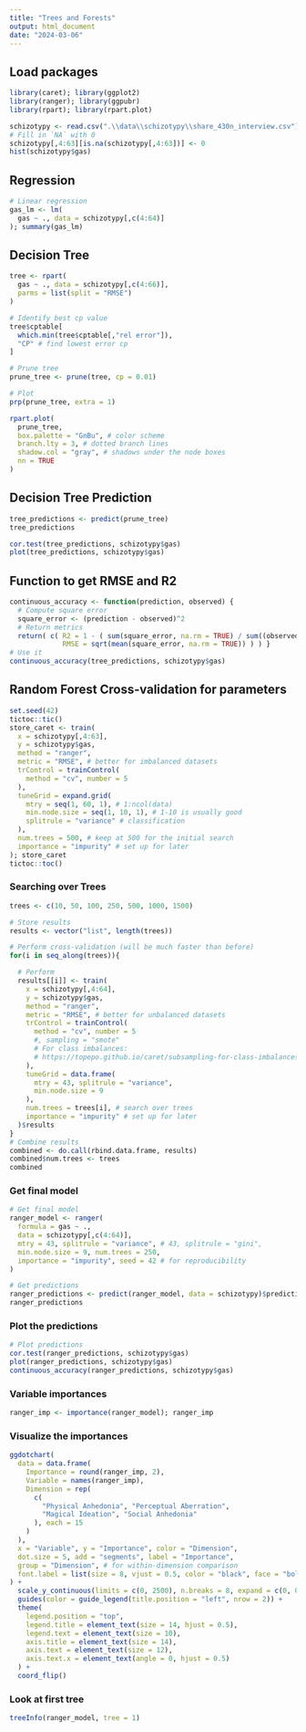 ```yaml
---
title: "Trees and Forests"
output: html_document
date: "2024-03-06"
---
```


## Load packages
```r
library(caret); library(ggplot2)
library(ranger); library(ggpubr)
library(rpart); library(rpart.plot)
```



```r
schizotypy <- read.csv(".\\data\\schizotypy\\share_430n_interview.csv")
# Fill in `NA` with 0
schizotypy[,4:63][is.na(schizotypy[,4:63])] <- 0
hist(schizotypy$gas)
```
## Regression

```r
# Linear regression
gas_lm <- lm(
  gas ~ ., data = schizotypy[,c(4:64)]
); summary(gas_lm)
```
## Decision Tree
```r
tree <- rpart(
  gas ~ ., data = schizotypy[,c(4:66)],
  parms = list(split = "RMSE")
)

# Identify best cp value
tree$cptable[
  which.min(tree$cptable[,"rel error"]),
  "CP" # find lowest error cp
]

# Prune tree
prune_tree <- prune(tree, cp = 0.01)

# Plot
prp(prune_tree, extra = 1)
```
```r
rpart.plot(
  prune_tree,
  box.palette = "GnBu", # color scheme
  branch.lty = 3, # dotted branch lines
  shadow.col = "gray", # shadows under the node boxes
  nn = TRUE
)
```
## Decision Tree Prediction
```r
tree_predictions <- predict(prune_tree)
tree_predictions

cor.test(tree_predictions, schizotypy$gas)
plot(tree_predictions, schizotypy$gas)
```


## Function to get RMSE and R2

```r
continuous_accuracy <- function(prediction, observed) { 
  # Compute square error 
  square_error <- (prediction - observed)^2 
  # Return metrics 
  return( c( R2 = 1 - ( sum(square_error, na.rm = TRUE) / sum((observed - mean(observed, na.rm = TRUE))^2, na.rm = TRUE) ), 
             RMSE = sqrt(mean(square_error, na.rm = TRUE)) ) ) } 
# Use it
continuous_accuracy(tree_predictions, schizotypy$gas)
```
## Random Forest Cross-validation for parameters
```r
set.seed(42)
tictoc::tic()
store_caret <- train(
  x = schizotypy[,4:63],
  y = schizotypy$gas,
  method = "ranger",
  metric = "RMSE", # better for imbalanced datasets
  trControl = trainControl(
    method = "cv", number = 5
  ),
  tuneGrid = expand.grid(
    mtry = seq(1, 60, 1), # 1:ncol(data)
    min.node.size = seq(1, 10, 1), # 1-10 is usually good
    splitrule = "variance" # classification
  ),
  num.trees = 500, # keep at 500 for the initial search
  importance = "impurity" # set up for later
); store_caret
tictoc::toc()
```

### Searching over Trees
```r
trees <- c(10, 50, 100, 250, 500, 1000, 1500)

# Store results
results <- vector("list", length(trees))

# Perform cross-validation (will be much faster than before)
for(i in seq_along(trees)){

  # Perform
  results[[i]] <- train(
    x = schizotypy[,4:64],
    y = schizotypy$gas,
    method = "ranger",
    metric = "RMSE", # better for unbalanced datasets
    trControl = trainControl(
      method = "cv", number = 5
      #, sampling = "smote"
      # For class imbalances:
      # https://topepo.github.io/caret/subsampling-for-class-imbalances.html
    ),
    tuneGrid = data.frame(
      mtry = 43, splitrule = "variance",
      min.node.size = 9
    ),
    num.trees = trees[i], # search over trees
    importance = "impurity" # set up for later
  )$results
}
# Combine results
combined <- do.call(rbind.data.frame, results)
combined$num.trees <- trees
combined
```

### Get final model

```r
# Get final model
ranger_model <- ranger(
  formula = gas ~ .,
  data = schizotypy[,c(4:64)],
  mtry = 43, splitrule = "variance", # 43, splitrule = "gini",
  min.node.size = 9, num.trees = 250,
  importance = "impurity", seed = 42 # for reproducibility
)

# Get predictions
ranger_predictions <- predict(ranger_model, data = schizotypy)$predictions
ranger_predictions
```

### Plot the predictions

```r
# Plot predictions
cor.test(ranger_predictions, schizotypy$gas)
plot(ranger_predictions, schizotypy$gas)
continuous_accuracy(ranger_predictions, schizotypy$gas)
```

### Variable importances
```r
ranger_imp <- importance(ranger_model); ranger_imp
```

### Visualize the importances
```r
ggdotchart(
  data = data.frame(
    Importance = round(ranger_imp, 2),
    Variable = names(ranger_imp),
    Dimension = rep(
      c(
        "Physical Anhedonia", "Perceptual Aberration",
        "Magical Ideation", "Social Anhedonia"
      ), each = 15
    )
  ),
  x = "Variable", y = "Importance", color = "Dimension",
  dot.size = 5, add = "segments", label = "Importance",
  group = "Dimension", # for within-dimension comparison
  font.label = list(size = 8, vjust = 0.5, color = "black", face = "bold")
) +
  scale_y_continuous(limits = c(0, 2500), n.breaks = 8, expand = c(0, 0)) +
  guides(color = guide_legend(title.position = "left", nrow = 2)) +
  theme(
    legend.position = "top",
    legend.title = element_text(size = 14, hjust = 0.5),
    legend.text = element_text(size = 10),
    axis.title = element_text(size = 14),
    axis.text = element_text(size = 12),
    axis.text.x = element_text(angle = 0, hjust = 0.5)
  ) +
  coord_flip()
```

### Look at first tree

```r
treeInfo(ranger_model, tree = 1)
```


